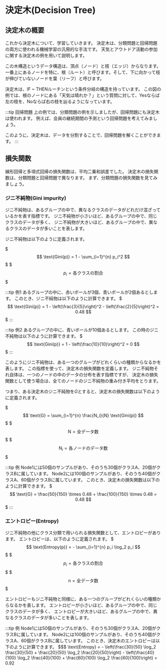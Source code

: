 
# 決定木(Decision Tree)

## 決定木の概要

これから決定木について、学習していきます。
決定木は、分類問題と回帰問題の両方に使われる機械学習の汎用的な手法です。
天気とアウトドア活動の参加に関する決定木の例を用いて説明します。

<Tree01 />

この木構造というデータ構造は、頂点（ノード）と枝（エッジ）からなります。
一番上にあるノードを特に、根（ルート）と呼びます。そして、下に向かって枝が伸びていないノードを葉（リーフ）と呼びます。

決定木は、IF ~ THENルーチンという条件分岐の構造を持っています。
この図の例では、根のノードにある「天気は晴れか？」という質問に対して、Yesならば左の枝を、Noならば右の枝を辿るようになっています。

:::tip 回帰問題
上の例では、分類問題の例を示しましたが、回帰問題にも決定木は使われます。
例えば、会員の継続期間の予測という回帰問題を考えてみましょう。

<Tree02/>

このように、決定木は、データを分割することで、回帰問題を解くことができます。
:::

## 損失関数

線形回帰と多項式回帰の損失関数は、平均二乗和誤差でした。
決定木の損失関数は、分類問題と回帰問題で異なります。
まず、分類問題の損失関数を見てみましょう。

### ジニ不純物(Gini impurity)
ジニ不純物は、あるグループの中で、異なるクラスのデータがどれだけ混ざっているかを表す指標です。
ジニ不純物が小さいほど、あるグループの中で、同じクラスのデータが多く、
ジニ不純物が大きいほど、あるグループの中で、異なるクラスのデータが多いことを表します。

ジニ不純物は以下のように定義されます。

$$$
\text{Gini(p)} = 1 - \sum_{i=1}^{n} p_i^2
$$$
$$$
p_i = \text{各クラスの割合}
$$$

:::tip 例1
あるグループの中に、赤いボールが3個、青いボールが2個あるとします。
このとき、ジニ不純物は以下のように計算できます。
$$$
\text{Gini(p)} = 1 - \left(\frac{3}{5}\right)^2 - \left(\frac{2}{5}\right)^2 = 0.48
$$$
:::

:::tip 例2
あるグループの中に、青いボールが10個あるとします。
この時のジニ不純物は以下のように計算できます。
$$$
\text{Gini(p)} = 1 - \left(\frac{10}{10}\right)^2 = 0
$$$
:::

このようにジニ不純物は、ある一つのグループがどれくらいの種類からなるかを表します。
この指標を使って、決定木の損失関数を定義します。
ジニ不純物それ自体は、一つのノードの中のデータの分布を表す指標ですが、
決定木の損失関数として使う場合は、全てのノードのジニ不純物の重み付き平均をとります。

つまり、ある決定木のジニ不純物を$G$とすると、決定木の損失関数は以下のように定義されます。

$$$
\text{G} = \sum_{i=1}^{n} \frac{N_i}{N} \text{Gini(p)}
$$$
$$$
\text{N} = \text{全データ数}
$$$
$$$
\text{N}_i = \text{各ノードのデータ数}
$$$

:::tip 例
Node1には50個のサンプルがあり、そのうち30個がクラスA、20個がクラスBに属しています。
Node2には100個のサンプルがあり、そのうち40個がクラスA、60個がクラスBに属しています。
このとき、決定木の損失関数は以下のように計算できます。
$$$
\text{G} = \frac{50}{150} \times 0.48 + \frac{100}{150} \times 0.48 = 0.48
$$$
:::

### エントロピー(Entropy)
ジニ不純物の他にクラス分類で用いられる損失関数として、エントロピーがあります。
エントロピーは、以下のように定義されます。
$$$
\text{Entropy(p)} = - \sum_{i=1}^{n} p_i \log_2 p_i
$$$
$$$
p_i = \text{各クラスの割合}
$$$
$$$
\text{n} = \text{全データ数}
$$$

エントロピーもジニ不純物と同様に、ある一つのグループがどれくらいの種類からなるかを表します。
エントロピーが小さいほど、あるグループの中で、同じクラスのデータが多く、
エントロピーが大きいほど、あるグループの中で、異なるクラスのデータが多いことを表します。

:::tip 例
Node1には50個のサンプルがあり、そのうち30個がクラスA、20個がクラスBに属しています。
Node2には100個のサンプルがあり、そのうち40個がクラスA、60個がクラスBに属しています。
このとき、決定木のエントロピーは以下のように計算できます。
$$$
\text{Entropy} = - \left(\frac{30}{50} \log_2 \frac{30}{50} + \frac{20}{50} \log_2 \frac{20}{50}\right) - \left(\frac{40}{100} \log_2 \frac{40}{100} + \frac{60}{100} \log_2 \frac{60}{100}\right) = 0.92